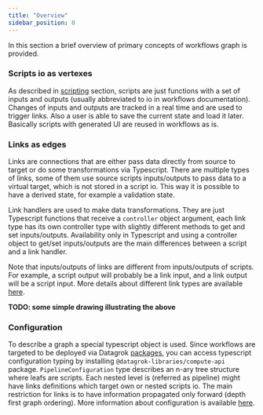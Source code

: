 ```yaml
---
title: "Overview"
sidebar_position: 0
---
```


In this section a brief overview of primary concepts of workflows
graph is provided.

### Scripts io as vertexes

As described in [scripting](../scripting) section, scripts are just
functions with a set of inputs and outputs (usually abbreviated to io
in workflows documentation). Changes of inputs and outputs are tracked
in a real time and are used to trigger links. Also a user is able to
save the current state and load it later. Basically scripts with
generated UI are reused in workflows as is.

### Links as edges

Links are connections that are either pass data directly from source
to target or do some transformations via Typescript. There are
multiple types of links, some of them use source scripts
inputs/outputs to pass data to a virtual target, which is not stored
in a script io. This way it is possible to have a derived state, for
example a validation state.

Link handlers are used to make data transformations. They are just
Typescript functions that receive a `controller` object argument, each
link type has its own controller type with slightly different methods
to get and set inputs/outputs. Availability only in Typescript and
using a controller object to get/set inputs/outputs are the main
differences between a script and a link handler.

Note that inputs/outputs of links are different from inputs/outputs of
scripts. For example, a script output will probably be a link input,
and a link output will be a script input. More details about different
link types are available [here](link-types).

__TODO: some simple drawing illustrating the above__

### Configuration

To describe a graph a special typescript object is used. Since
workflows are targeted to be deployed via Datagrok
[packages](../../develop#packages), you can access typescript
configuration typing by installing `@datagrok-libraries/compute-api`
package. `PipelineConfiguration` type describes an n-ary tree
structure where leafs are scripts. Each nested level is (referred as
pipeline) might have links definitions which target own or nested
scripts io. The main restriction for links is to have information
propagated only forward (depth first graph ordering). More information
about configuration is available [here](configuration).
